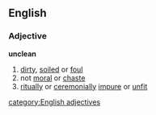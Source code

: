 ==English==
===Adjective===
'''unclean'''
#[[dirty]], [[soiled]] or [[foul]]
#not [[moral]] or [[chaste]]
#[[ritually]] or [[ceremonially]] [[impure]] or [[unfit]]
[[category:English adjectives]]